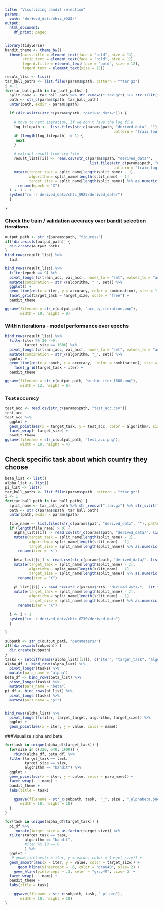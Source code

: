 ```yaml
---
title: "Visualizing bandit selection"
params:
  path: "derived_data/chtc_0925/"
output:
  html_document:
    df_print: paged
---
```


```r
library(tidyverse)
bandit_theme <- theme_bw() +
  theme(axis.title = element_text(face = "bold", size = 13),
        strip.text = element_text(face = "bold", size = 12),
        legend.title = element_text(face = "bold", size = 12),
        legend.text = element_text(size = 12))
```


```r
result_list <- list()
tar_ball_paths <- list.files(params$path, pattern = "*tar.gz")
i <- 1
for(tar_ball_path in tar_ball_paths) {
  split_name <- tar_ball_path %>% str_remove(".tar.gz") %>% str_split("_") %>% unlist
  path <- str_c(params$path, tar_ball_path)
  untar(path, exdir = params$path)
  
  if (dir.exists(str_c(params$path, "derived_data/"))) {
    
    # move to next iteration, if we don't have the log file
    log_filepath <-  list.files(str_c(params$path, "derived_data", ""),
                                                  pattern = "train_log.csv")
    if (length(log_filepath) != 1) {
     next
    }
    
    # extract result from log file
    result_list[[i]] <- read.csv(str_c(params$path, "derived_data/", 
                                       list.files(str_c(params$path, "derived_data", ""),
                                                  pattern = "train_log.csv"))) %>%
    mutate(target_task = split_name[length(split_name) - 2],
           algorithm = split_name[length(split_name) - 1],
           target_size = split_name[length(split_name)] %>% as.numeric()) %>%
      rename(epoch = "X")
  i <- i + 1
  system("rm -r derived_data/chtc_0925/derived_data/")
  }
  
}

```


### Check the train / validation accuracy over bandit selection iterations.
```r
output_path <- str_c(params$path, "figures/")
if(!dir.exists(output_path)) {
  dir.create(output_path)
}
bind_rows(result_list) %>%
  tail
```
```r
bind_rows(result_list) %>%
  filter(epoch == 9) %>%
  pivot_longer(c(train_acc, val_acc), names_to = "set", values_to = "accuracy") %>%
  mutate(combination = str_c(algorithm, "_", set)) %>%
  ggplot() +
  geom_line(aes(x = iter, y = accuracy, color = combination), size = 1.2) +
  facet_grid(target_task ~ target_size, scale = "free") +
  bandit_theme

ggsave(filename = str_c(output_path, "acc_by_iteration.png"), 
       width = 10, height = 8)
```

### Within iterations - model performance over epochs
```r
bind_rows(result_list) %>%
  filter(iter %% 20 ==0,
         target_size == 1600) %>%
  pivot_longer(c(train_acc, val_acc), names_to = "set", values_to = "accuracy") %>%
  mutate(combination = str_c(algorithm, "_", set)) %>%
  ggplot +
  geom_line(aes(x = epoch, y = accuracy,  color = combination), size = 1.2) +
    facet_grid(target_task ~ iter) +
  bandit_theme

ggsave(filename = str_c(output_path, "within_iter_1600.png"), 
       width = 12, height = 8)
```


### Test accuracy
```r
test_acc <- read.csv(str_c(params$path, "test_acc.csv"))
test_acc
test_acc %>%
  ggplot +
  geom_point(aes(x = target_task, y = test_acc, color = algorithm), size = 2) +
  facet_wrap(~ target_size) +
  bandit_theme
ggsave(filename = str_c(output_path, "test_acc.png"), 
       width = 10, height = 4)
```



## Check specific task about which country they choose
```r
beta_list <- list()
alpha_list <- list()
pi_list <- list()
tar_ball_paths <- list.files(params$path, pattern = "*tar.gz")
i <- 1
for(tar_ball_path in tar_ball_paths) {
  split_name <- tar_ball_path %>% str_remove(".tar.gz") %>% str_split("_") %>% unlist
  path <- str_c(params$path, tar_ball_path)
  untar(path, exdir = params$path)
  
  file_name <- list.files(str_c(params$path, "derived_data", ""), pattern = "*alpha.csv")
  if (length(file_name) > 0) {
    alpha_list[[i]] <- read.csv(str_c(params$path, "derived_data/", list.files(str_c(params$path, "derived_data", ""), pattern = "*alpha.csv"))) %>%
    mutate(target_task = split_name[length(split_name) - 2],
           algorithm = split_name[length(split_name) - 1],
           target_size = split_name[length(split_name)] %>% as.numeric()) %>%
      rename(iter = "X")
    
    beta_list[[i]] <- read.csv(str_c(params$path, "derived_data/", list.files(str_c(params$path, "derived_data", ""), pattern = "*beta.csv"))) %>%
    mutate(target_task = split_name[length(split_name) - 2],
           algorithm = split_name[length(split_name) - 1],
           target_size = split_name[length(split_name)] %>% as.numeric()) %>%
      rename(iter = "X")
    
    pi_list[[i]] <- read.csv(str_c(params$path, "derived_data/", list.files(str_c(params$path, "derived_data", ""), pattern = "*pi.csv"))) %>%
    mutate(target_task = split_name[length(split_name) - 2],
           algorithm = split_name[length(split_name) - 1],
           target_size = split_name[length(split_name)] %>% as.numeric()) %>%
      rename(iter = "X")
    
  i <- i + 1
  system("rm -r derived_data/chtc_0730/derived_data")
  }
  
}
```

```r

subpath <- str_c(output_path, "parameters/")
if(!dir.exists(subpath)) {
  dir.create(subpath)
}
tasks <- setdiff(names(alpha_list[[1]]), c("iter", "target_task", "algorithm", "target_size"))
alpha_df <- bind_rows(alpha_list) %>%
  pivot_longer(tasks) %>%
  mutate(para_name = "alpha")
beta_df <- bind_rows(beta_list) %>%
  pivot_longer(tasks) %>%
  mutate(para_name = "beta")
pi_df <- bind_rows(pi_list) %>%
  pivot_longer(tasks) %>%
  mutate(para_name = "pi")


bind_rows(alpha_list) %>%
  pivot_longer(!c(iter, target_target, algorithm, target_size)) %>%
  ggplot +
  geom_point(aes(x = iter, y = value, color = name))
```

###Visualize alpha and beta
```r
for(task in unique(alpha_df$target_task)) {
  for(size in c(320, 640, 1600)) {
    rbind(alpha_df, beta_df) %>%
  filter(target_task == task,
         target_size == size,
         algorithm == "bandit") %>%
  ggplot +
  geom_point(aes(x = iter, y = value, color = para_name)) +
  facet_wrap(. ~ name) +
  bandit_theme +
  labs(title = task)
    
    ggsave(filename = str_c(subpath, task,  "_", size , "_alphabeta.png"), 
       width = 10, height = 10)
  }
}

```


```r
for(task in unique(alpha_df$target_task)) {
  pi_df %>%
     mutate(target_size = as.factor(target_size)) %>%
  filter(target_task == task,
         algorithm == "bandit",
         #iter %% 10 == 0
         ) %>%
  ggplot +
   # geom_line(aes(x = iter, y = value, color = target_size)) +
  geom_smooth(aes(x = iter, y = value, color = target_size)) +
      geom_hline(yintercept = .6, color = "gray40", size= 2) +
    geom_hline(yintercept = .2, color = "gray40", size= 2) +
  facet_wrap(. ~ name) +
  bandit_theme +
  labs(title = task)
    
    ggsave(filename = str_c(subpath, task, "_pi.png"), 
       width = 10, height = 10)
}
```

